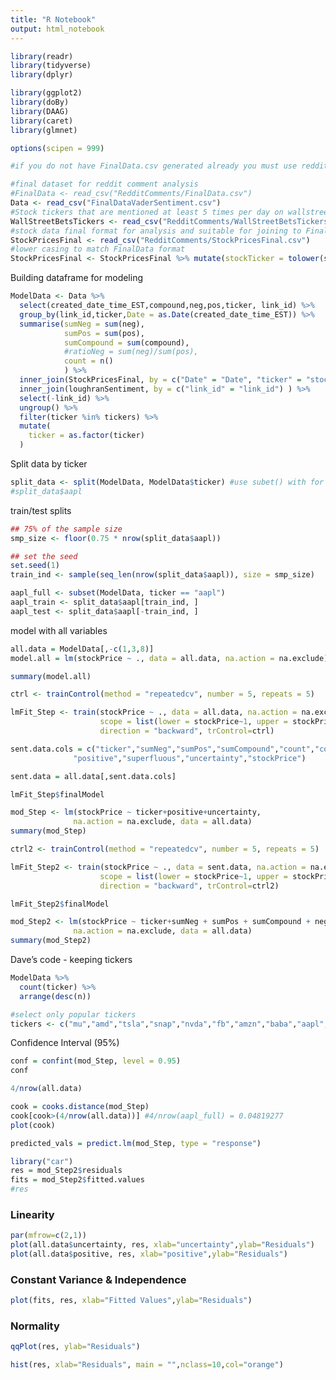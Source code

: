---
title: "R Notebook"
output: html_notebook
---

```{r}
library(readr)
library(tidyverse)
library(dplyr)

library(ggplot2)
library(doBy)
library(DAAG)
library(caret)
library(glmnet)

options(scipen = 999)
```

```{r message=FALSE, warning=FALSE}
#if you do not have FinalData.csv generated already you must use redditsentiment.rmd to generate it on your local machine. The individual post and comment csv files should be pullable from git and found within their respective folders. 

#final dataset for reddit comment analysis 
#FinalData <- read_csv("RedditComments/FinalData.csv")
Data <- read_csv("FinalDataVaderSentiment.csv")
#Stock tickers that are mentioned at least 5 times per day on wallstreetbets - generated in RedditSentiment.rmd
WallStreetBetsTickers <- read_csv("RedditComments/WallStreetBetsTickers.csv")
#stock data final format for analysis and suitable for joining to Final Reddit Data (FinalData)
StockPricesFinal <- read_csv("RedditComments/StockPricesFinal.csv")
#lower casing to match FinalData format 
StockPricesFinal <- StockPricesFinal %>% mutate(stockTicker = tolower(stockTicker))
```

Building dataframe for modeling 
```{r}
ModelData <- Data %>% 
  select(created_date_time_EST,compound,neg,pos,ticker, link_id) %>% 
  group_by(link_id,ticker,Date = as.Date(created_date_time_EST)) %>% 
  summarise(sumNeg = sum(neg),
            sumPos = sum(pos),
            sumCompound = sum(compound),
            #ratioNeg = sum(neg)/sum(pos),
            count = n()
            ) %>% 
  inner_join(StockPricesFinal, by = c("Date" = "Date", "ticker" = "stockTicker") ) %>% 
  inner_join(loughranSentiment, by = c("link_id" = "link_id") ) %>% 
  select(-link_id) %>% 
  ungroup() %>%
  filter(ticker %in% tickers) %>% 
  mutate(
    ticker = as.factor(ticker)
  )
```

Split data by ticker
```{r}
split_data <- split(ModelData, ModelData$ticker) #use subet() with for loop?
#split_data$aapl
```

train/test splits
```{r}
## 75% of the sample size
smp_size <- floor(0.75 * nrow(split_data$aapl))

## set the seed
set.seed(1)
train_ind <- sample(seq_len(nrow(split_data$aapl)), size = smp_size)

aapl_full <- subset(ModelData, ticker == "aapl")
aapl_train <- split_data$aapl[train_ind, ]
aapl_test <- split_data$aapl[-train_ind, ]
```

model with all variables
```{r}
all.data = ModelData[,-c(1,3,8)]
model.all = lm(stockPrice ~ ., data = all.data, na.action = na.exclude)

summary(model.all)


```

```{r}
ctrl <- trainControl(method = "repeatedcv", number = 5, repeats = 5)

lmFit_Step <- train(stockPrice ~ ., data = all.data, na.action = na.exclude, method = "lmStepAIC",
                    scope = list(lower = stockPrice~1, upper = stockPrice~.),
                    direction = "backward", trControl=ctrl)

```

```{r}
sent.data.cols = c("ticker","sumNeg","sumPos","sumCompound","count","constraining","litigious","negative",
              "positive","superfluous","uncertainty","stockPrice")

sent.data = all.data[,sent.data.cols]

```





```{r}
lmFit_Step$finalModel
```



```{r}
mod_Step <- lm(stockPrice ~ ticker+positive+uncertainty,
              na.action = na.exclude, data = all.data)
summary(mod_Step)
```


```{r}
ctrl2 <- trainControl(method = "repeatedcv", number = 5, repeats = 5)

lmFit_Step2 <- train(stockPrice ~ ., data = sent.data, na.action = na.exclude, method = "lmStepAIC",
                    scope = list(lower = stockPrice~1, upper = stockPrice~.),
                    direction = "backward", trControl=ctrl2)
```

```{r}
lmFit_Step2$finalModel
```
```{r}
mod_Step2 <- lm(stockPrice ~ ticker+sumNeg + sumPos + sumCompound + negative + positive,
              na.action = na.exclude, data = all.data)
summary(mod_Step2)
```





Dave's code - keeping tickers
```{r}
ModelData %>% 
  count(ticker) %>% 
  arrange(desc(n))

#select only popular tickers
tickers <- c("mu","amd","tsla","snap","nvda","fb","amzn","baba","aapl","ge","msft","nflx")
```


Confidence Interval (95%)
```{r}
conf = confint(mod_Step, level = 0.95)
conf
```
```{r}
4/nrow(all.data)
```


```{r}
 
cook = cooks.distance(mod_Step)
cook[cook>(4/nrow(all.data))] #4/nrow(aapl_full) = 0.04819277
plot(cook)

```


```{r}
predicted_vals = predict.lm(mod_Step, type = "response")
```


```{r}
library("car")
res = mod_Step2$residuals
fits = mod_Step2$fitted.values
#res

```


### Linearity
```{r}
par(mfrow=c(2,1))
plot(all.data$uncertainty, res, xlab="uncertainty",ylab="Residuals")
plot(all.data$positive, res, xlab="positive",ylab="Residuals")


```


### Constant Variance & Independence

```{r}
plot(fits, res, xlab="Fitted Values",ylab="Residuals")
```


### Normality
```{r}
qqPlot(res, ylab="Residuals")
```

```{r}
hist(res, xlab="Residuals", main = "",nclass=10,col="orange")
```



